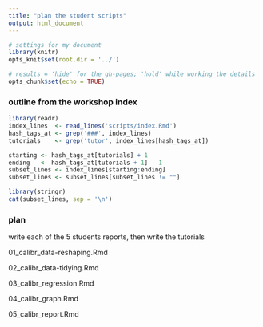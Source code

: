 ```yaml
---
title: "plan the student scripts"
output: html_document
---
```


[\\]: not a gh-page, so no keep_md


```r
# settings for my document
library(knitr)
opts_knit$set(root.dir = '../')

# results = 'hide' for the gh-pages; 'hold' while working the details
opts_chunk$set(echo = TRUE)
```



### outline from the workshop index

```r
library(readr)
index_lines  <- read_lines('scripts/index.Rmd')
hash_tags_at <- grep('###', index_lines)
tutorials    <- grep('tutor', index_lines[hash_tags_at])

starting <- hash_tags_at[tutorials] + 1
ending   <- hash_tags_at[tutorials + 1] - 1
subset_lines <- index_lines[starting:ending]
subset_lines <- subset_lines[subset_lines != ""]

library(stringr)
cat(subset_lines, sep = '\n')
```





### plan

write each of the 5 students reports, then write the tutorials

01\_calibr\_data-reshaping.Rmd

02\_calibr\_data-tidying.Rmd

03\_calibr\_regression.Rmd

04\_calibr\_graph.Rmd

05\_calibr\_report.Rmd




